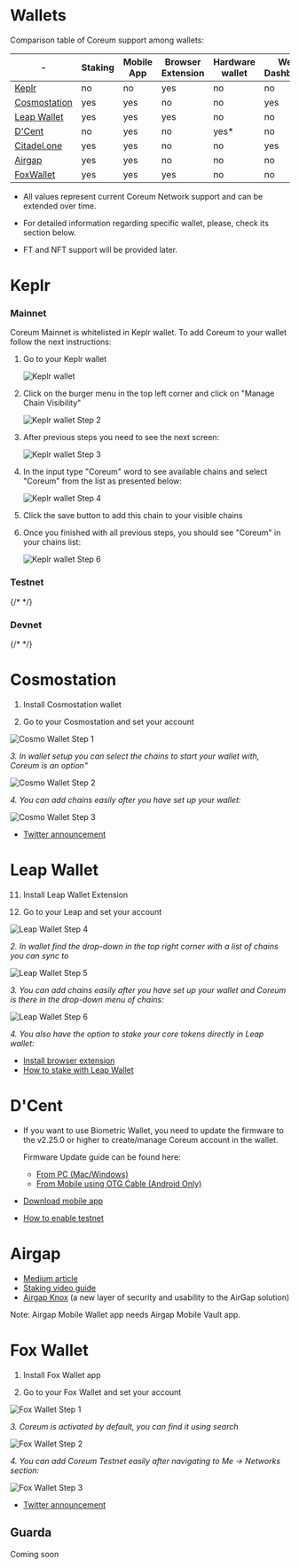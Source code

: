# Wallets

Comparison table of Coreum support among wallets:

| \-                                     | Staking | Mobile App | Browser Extension | Hardware wallet | Web Dashboard | Testnet support |
| -------------------------------------- | ------- | ---------- | ----------------- | --------------- | ------------- | --------------- |
| <a href="https://www.keplr.app/" target="_blank" rel="noopener noreferrer" className="text-[#25D695] hover:opacity-80 text-base font-bold">Keplr</a>               | no      | no         | yes               | no              | no            | yes             |
| <a href="https://wallet.cosmostation.io/cosmos" target="_blank" rel="noopener noreferrer" className="text-[#25D695] hover:opacity-80 text-base font-bold">Cosmostation</a> | yes     | yes        | no                | no              | yes           | no              |
| <a href="https://www.leapwallet.io/" target="_blank" rel="noopener noreferrer" className="text-[#25D695] hover:opacity-80 text-base font-bold">Leap Wallet</a>   | yes     | yes        | yes               | no              | no            | yes             |
| <a href="https://dcentwallet.com/" target="_blank" rel="noopener noreferrer" className="text-[#25D695] hover:opacity-80 text-base font-bold">D'Cent</a>             | no      | yes        | no                | yes\*           | no            | yes             |
| <a href="https://app.citadel.one" target="_blank" rel="noopener noreferrer" className="text-[#25D695] hover:opacity-80 text-base font-bold">Citadel.one</a> | yes     | yes        | no                | no              | yes           | no              |
| <a href="https://airgap.it/" target="_blank" rel="noopener noreferrer" className="text-[#25D695] hover:opacity-80 text-base font-bold">Airgap</a>             | yes     | yes        | no                | no              | no            | no              |
| <a href="https://foxwallet.com/" target="_blank" rel="noopener noreferrer" className="text-[#25D695] hover:opacity-80 text-base font-bold">FoxWallet</a>             | yes     | yes        | yes                | no              | no            | yes              |


* All values represent current Coreum Network support and can be extended over time.

* For detailed information regarding specific wallet, please, check its section below.

* FT and NFT support will be provided later.

# Keplr

### Mainnet

Coreum Mainnet is whitelisted in Keplr wallet. To add Coreum to your wallet follow the next instructions:

1. Go to your Keplr wallet

    <img className="w-96 max-w-full mb-10" src="/images/tools/wallets/step1.png" alt="Keplr wallet" />

2. Click on the burger menu in the top left corner and click on "Manage Chain Visibility"

    <img className="w-96 max-w-full mb-10" src="/images/tools/wallets/step2.png" alt="Keplr wallet Step 2"  />

3. After previous steps you need to see the next screen:

    <img className="w-96 max-w-full mb-10" src="/images/tools/wallets/step3.png" alt="Keplr wallet Step 3" />

4. In the input type "Coreum" word to see available chains and select "Coreum" from the list as presented below:

    <img className="w-96 max-w-full mb-10" src="/images/tools/wallets/step4.png" alt="Keplr wallet Step 4" />

5. Click the save button to add this chain to your visible chains

6. Once you finished with all previous steps, you should see "Coreum" in your chains list:

    <img className="w-96 max-w-full mb-10" src="/images/tools/wallets/step5.png" alt="Keplr wallet Step 6" />

### Testnet

{/* <WalletKeplr chainId="coreum-testnet-1" /> */}

### Devnet

{/* <WalletKeplr chainId="coreum-devnet-1" /> */}

# Cosmostation

1. Install Cosmostation wallet

2. Go to your Cosmostation and set your account

<img className="w-96 max-w-full mb-10" src="/images/tools/wallets/stepC1.png" alt="Cosmo Wallet Step 1" />

*3. In wallet setup you can select the chains to start your wallet with, Coreum is an option"*

<img className="w-96 max-w-full mb-10" src="/images/tools/wallets/stepC2.png" alt="Cosmo Wallet Step 2" />

*4. You can add chains easily after you have set up your wallet:*

<img className="w-96 max-w-full mb-10" src="/images/tools/wallets/stepC3.png" alt="Cosmo Wallet Step 3" />

-   <a href="https://twitter.com/IBCwallet/status/1640958742194966528?s=20" target="_blank" rel="noopener noreferrer" className="text-[#25D695] hover:opacity-80 text-base font-bold">Twitter announcement</a>

# Leap Wallet

11. Install Leap Wallet Extension

12. Go to your Leap and set your account

<img className="w-96 max-w-full mb-10" src="/images/tools/wallets/stepL1.png" alt="Leap Wallet Step 4" />

*2. In wallet find the drop-down in the top right corner with a list of chains you can sync to*

<img className="w-96 max-w-full mb-10" src="/images/tools/wallets/stepL2.png" alt="Leap Wallet Step 5" />

*3. You can add chains easily after you have set up your wallet and Coreum is there in the drop-down menu of chains:*

<img className="w-96 max-w-full mb-10" src="/images/tools/wallets/stepL3.png" alt="Leap Wallet Step 6" />

*4. You also have the option to stake your core tokens directly in Leap wallet:*

-   <a href="https://www.leapwallet.io/#inpage-download" target="_blank" rel="noopener noreferrer" className="text-[#25D695] hover:opacity-80 text-base font-bold">Install browser extension</a>
-   <a href="/docs/next/overview/smart-tokens" className="text-[#25D695] hover:opacity-80 text-base font-bold">How to stake with Leap Wallet</a>

# D'Cent

-   If you want to use Biometric Wallet, you need to update the firmware to the v2.25.0 or higher to create/manage Coreum account in the wallet.

    Firmware Update guide can be found here:

    -   <a href="https://userguide.dcentwallet.com/biometric-wallet/firmware-update-from-computer" target="_blank" rel="noopener noreferrer" className="text-[#25D695] hover:opacity-80 text-base font-bold">From PC (Mac/Windows)</a>
    -   <a href="https://userguide.dcentwallet.com/biometric-wallet/firmware-update-from-mobile" target="_blank" rel="noopener noreferrer" className="text-[#25D695] hover:opacity-80 text-base font-bold">From Mobile using OTG Cable (Android Only)</a>

-   <a href="https://dcentwallet.com/MobileApp" target="_blank" rel="noopener noreferrer" className="text-[#25D695] hover:opacity-80 text-base font-bold">Download mobile app</a>
-   <a href="https://userguide.dcentwallet.com/mobile-app/mobile-app-setting-menu#how-to-activate-testnet" target="_blank" rel="noopener noreferrer" className="text-[#25D695] hover:opacity-80 text-base font-bold">How to enable testnet</a>

# Airgap

-   <a href="https://medium.com/airgap-it/airgap-add-support-for-coreum-73c5133f82f3" target="_blank" rel="noopener noreferrer" className="text-[#25D695] hover:opacity-80 text-base font-bold">Medium article</a>
-   <a href="https://www.youtube.com/watch?v=NZRvD7gsy60" target="_blank" rel="noopener noreferrer" className="text-[#25D695] hover:opacity-80 text-base font-bold">Staking video guide</a>
-   <a href="https://medium.com/airgap-it/airgaps-newest-product-airgap-knox-3dbf7592533f" target="_blank" rel="noopener noreferrer" className="text-[#25D695] hover:opacity-80 text-base font-bold">Airgap Knox</a> (a new layer of security and usability to the AirGap solution)

Note: Airgap Mobile Wallet app needs Airgap Mobile Vault app.

# Fox Wallet

1. Install Fox Wallet app

2. Go to your Fox Wallet and set your account

<img className="w-96 max-w-full mb-10" src="/images/tools/wallets/stepF1.PNG" alt="Fox Wallet Step 1" />

*3. Coreum is activated by default, you can find it using search*

<img className="w-96 max-w-full mb-10" src="/images/tools/wallets/stepF2.PNG" alt="Fox Wallet Step 2" />

*4. You can add Coreum Testnet easily after navigating to Me -> Networks section:*

<img className="w-96 max-w-full mb-10" src="/images/tools/wallets/stepF3.PNG" alt="Fox Wallet Step 3" />

-   <a href="https://x.com/FoxWallet/status/1876877402971713704" target="_blank" rel="noopener noreferrer" className="text-[#25D695] hover:opacity-80 text-base font-bold">Twitter announcement</a>


## Guarda

Coming soon
